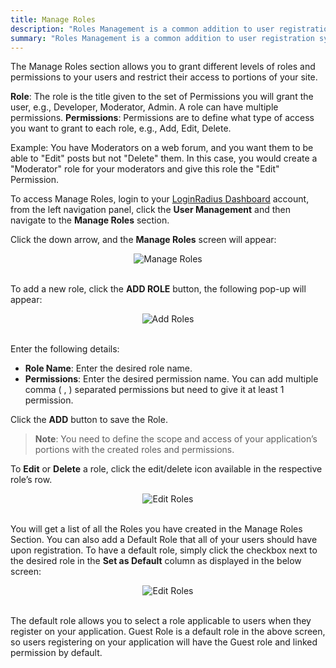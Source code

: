 ```yaml
---
title: Manage Roles
description: "Roles Management is a common addition to user registration systems. It allows you to define roles for your users and restrict their access to portions of your site based on user permissions."
summary: "Roles Management is a common addition to user registration systems. It allows you to define roles for your users and restrict their access to portions of your site based on user permissions."
---
```


The Manage Roles section allows you to grant different levels of roles and permissions to your users and restrict their access to portions of your site.
 
**Role**: The role is the title given to the set of Permissions you will grant the user, e.g., Developer, Moderator, Admin. A role can have multiple permissions.
**Permissions**: Permissions are to define what type of access you want to grant to each role, e.g., Add, Edit, Delete.

Example: You have Moderators on a web forum, and you want them to be able to "Edit" posts but not "Delete" them. In this case, you would create a "Moderator" role for your moderators and give this role the "Edit" Permission.

To access Manage Roles, login to your [LoginRadius Dashboard](https://dashboard.loginradius.com/dashboard) account, from the left navigation panel, click the **User Management** and then navigate to the **Manage Roles** section. 

Click the down arrow, and the **Manage Roles** screen will appear:



<div style="text-align:center">
  <img src="../assets/howto/manage-role/manage-roles.png" alt="Manage Roles" />
</div>
<br/>

To add a new role, click the **ADD ROLE** button, the following pop-up will appear:



<div style="text-align:center">
  <img src="../assets/howto/manage-role/add-role.png" alt="Add Roles" />
</div>
<br/>

Enter the following details:
- **Role Name**: Enter the desired role name.
- **Permissions**: Enter the desired permission name. You can add multiple comma ( , ) separated permissions but need to give it at least 1 permission.


Click the **ADD** button to save the Role.

> **Note**: You need to define the scope and access of your application’s portions with the created roles and permissions. 

To **Edit** or **Delete** a role, click the edit/delete icon available in the respective role’s row.


<div style="text-align:center">
  <img src="../assets/howto/manage-role/edit-delete-role.png" alt="Edit Roles" />
</div>
<br/>


You will get a list of all the Roles you have created in the Manage Roles Section. You can also add a Default Role that all of your users should have upon registration.
To have a default role, simply click the checkbox next to the desired role in the **Set as Default** column as displayed in the below screen:



<div style="text-align:center">
  <img src="../assets/howto/manage-role/default-role.png" alt="Edit Roles" />
</div>
<br/>

The default role allows you to select a role applicable to users when they register on your application. Guest Role is a default role in the above screen, so users registering on your application will have the Guest role and linked permission by default. 
